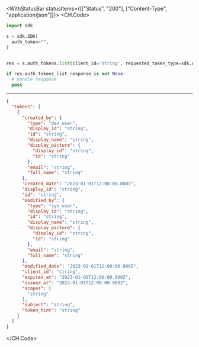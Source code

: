 

<WithStatusBar statusItems={[["Status", "200"], ["Content-Type", "application/json"]]}>
  <CH.Code>
  ```python List.py
  import sdk

s = sdk.SDK(
    auth_token="",
)


res = s.auth_tokens.list(client_id='string', requested_token_type=sdk.AuthTokenRequestedTokenType.URN_DEVREV_PARAMS_OAUTH_TOKEN_TYPE_SYS, subject='string')

if res.auth_tokens_list_response is not None:
    # handle response
    pass
  ```
  ---

  ```json Example Response
  {
    "tokens": [
      {
        "created_by": {
          "type": "dev_user",
          "display_id": "string",
          "id": "string",
          "display_name": "string",
          "display_picture": {
            "display_id": "string",
            "id": "string"
          },
          "email": "string",
          "full_name": "string"
        },
        "created_date": "2023-01-01T12:00:00.000Z",
        "display_id": "string",
        "id": "string",
        "modified_by": {
          "type": "sys_user",
          "display_id": "string",
          "id": "string",
          "display_name": "string",
          "display_picture": {
            "display_id": "string",
            "id": "string"
          },
          "email": "string",
          "full_name": "string"
        },
        "modified_date": "2023-01-01T12:00:00.000Z",
        "client_id": "string",
        "expires_at": "2023-01-01T12:00:00.000Z",
        "issued_at": "2023-01-01T12:00:00.000Z",
        "scopes": [
          "string"
        ],
        "subject": "string",
        "token_hint": "string"
      }
    ]
  }
  ```
  </CH.Code>
</WithStatusBar>
